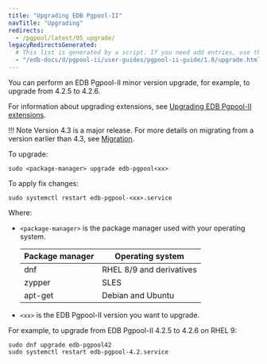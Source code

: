 ```yaml
---
title: "Upgrading EDB Pgpool-II"
navTitle: "Upgrading"
redirects:
  - /pgpool/latest/05_upgrade/
legacyRedirectsGenerated:
  # This list is generated by a script. If you need add entries, use the `legacyRedirects` key.
  - "/edb-docs/d/pgpool-ii/user-guides/pgpool-ii-guide/1.0/upgrade.html"
---
```


<div id="upgrade" class="registered_link"></div>

You can perform an EDB Pgpool-II minor version upgrade, for example, to upgrade from 4.2.5 to 4.2.6. 

For information about upgrading extensions, see [Upgrading EDB Pgpool-II extensions](../installing_extensions/upgrading_extensions).

!!! Note 
    Version 4.3 is a major release. For more details on migrating from a version earlier than 4.3, see [Migration](https://www.pgpool.net/docs/43/en/html/release-4-3-0.html#MIGRATION-4-3-0).

To upgrade:

```shell
sudo <package-manager> upgrade edb-pgpool<xx>
```
To apply fix changes:
```shell
sudo systemctl restart edb-pgpool-<xx>.service
```

Where:

-  `<package-manager>` is the package manager used with your operating system.

   | Package manager |         Operating system         |
   | --------------- | -------------------------------- |
   | dnf             | RHEL 8/9 and derivatives         |
   | zypper          | SLES                             |
   | apt-get         | Debian and Ubuntu                |
 
- `<xx>` is the EDB Pgpool-II version you want to upgrade. 

For example, to upgrade from EDB Pgpool-II 4.2.5 to 4.2.6 on RHEL 9:

```shell
sudo dnf upgrade edb-pgpool42
sudo systemctl restart edb-pgpool-4.2.service
```
